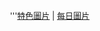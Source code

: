 {{Wikipedia:每日图片/2010年9月16日}}

<div align="right" style="font-size:small;">
'''[[Wikipedia:特色圖片|特色圖片]] | [[Wikipedia:每日圖片|每日圖片]] 
</div>